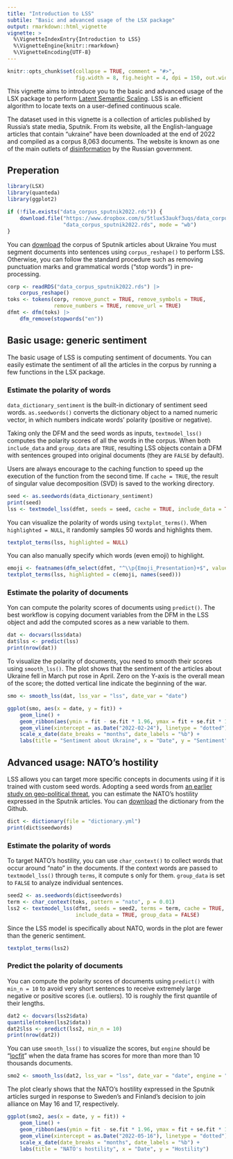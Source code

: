 ```yaml
---
title: "Introduction to LSS"
subtile: "Basic and advanced usage of the LSX package"
output: rmarkdown::html_vignette
vignette: >
  %\VignetteIndexEntry{Introduction to LSS}
  %\VignetteEngine{knitr::rmarkdown}
  %\VignetteEncoding{UTF-8}
---
```


```r
knitr::opts_chunk$set(collapse = TRUE, comment = "#>", 
                      fig.width = 8, fig.height = 4, dpi = 150, out.width = 690)
```

This vignette aims to introduce you to the basic and advanced usage of the LSX package to perform [Latent Semantic Scaling](https://www.tandfonline.com/doi/full/10.1080/19312458.2020.1832976). LSS is an efficient algorithm to locate texts on a user-defined continuous scale.

The dataset used in this vignette is a collection of articles published by Russia's state media, Sputnik. From its website, all the English-language articles that contain "ukraine" have been downloaded at the end of 2022 and compiled as a corpus 8,063 documents. The website is known as one of the main outlets of [disinformation](https://www.kcl.ac.uk/policy-institute/research-analysis/weaponising-news) by the Russian government.

## Preperation

```r
library(LSX)
library(quanteda)
library(ggplot2)
```

```r
if (!file.exists("data_corpus_sputnik2022.rds")) {
    download.file("https://www.dropbox.com/s/5tlux53aukf3uqs/data_corpus_sputnik2022.rds?dl=1",
                  "data_corpus_sputnik2022.rds", mode = "wb")
}
```

You can [download](https://www.dropbox.com/s/5tlux53aukf3uqs/data_corpus_sputnik2022.rds?dl=1) the corpus of Sputnik articles about Ukraine You must segment documents into sentences using `corpus_reshape()` to perform LSS. Otherwise, you can follow the standard procedure such as removing punctuation marks and grammatical words ("stop words") in pre-processing.

```r
corp <- readRDS("data_corpus_sputnik2022.rds") |>
    corpus_reshape()
toks <- tokens(corp, remove_punct = TRUE, remove_symbols = TRUE, 
               remove_numbers = TRUE, remove_url = TRUE)
dfmt <- dfm(toks) |> 
    dfm_remove(stopwords("en"))
```

## Basic usage: generic sentiment

The basic usage of LSS is computing sentiment of documents. You can easily estimate the sentiment of all the articles in the corpus by running a few functions in the LSX package.

### Estimate the polarity of words

`data_dictionary_sentiment` is the built-in dictionary of sentiment seed words. `as.seedwords()` converts the dictionary object to a named numeric vector, in which numbers indicate words' polarity (positive or negative).

Taking only the DFM and the seed words as inputs, `textmodel_lss()` computes the polarity scores of all the words in the corpus. When both `include_data` and `group_data` are `TRUE`, resulting LSS objects contain a DFM with sentences grouped into original documents (they are `FALSE` by default). 

Users are always encourage to the caching function to speed up the execution of the function from the second time. If `cache = TRUE`, the result of singular value decomposition (SVD) is saved to the working directory. 


```r
seed <- as.seedwords(data_dictionary_sentiment)
print(seed)
lss <- textmodel_lss(dfmt, seeds = seed, cache = TRUE, include_data = TRUE, group_data = TRUE)
```

You can visualize the polarity of words using `textplot_terms()`. When `highlighted = NULL`, it randomly samples 50 words and highlights them.

```r
textplot_terms(lss, highlighted = NULL)
```

You can also manually specify which words (even emoji) to highlight.

```r
emoji <- featnames(dfm_select(dfmt, "^\\p{Emoji_Presentation}+$", valuetype = "regex"))
textplot_terms(lss, highlighted = c(emoji, names(seed)))
```

### Estimate the polarity of documents

Yon can compute the polarity scores of documents using `predict()`. The best workflow is copying document variables from the DFM in the LSS object and add the computed scores as a new variable to them. 

```r
dat <- docvars(lss$data)
dat$lss <- predict(lss)
print(nrow(dat))
```

To visualize the polarity of documents, you need to smooth their scores using `smooth_lss()`. The plot shows that the sentiment of the articles about Ukraine fell in March put rose in April. Zero on the Y-axis is the overall mean of the score; the dotted vertical line indicate the beginning of the war.

```r
smo <- smooth_lss(dat, lss_var = "lss", date_var = "date")
```

```r
ggplot(smo, aes(x = date, y = fit)) + 
    geom_line() +
    geom_ribbon(aes(ymin = fit - se.fit * 1.96, ymax = fit + se.fit * 1.96), alpha = 0.1) +
    geom_vline(xintercept = as.Date("2022-02-24"), linetype = "dotted") +
    scale_x_date(date_breaks = "months", date_labels = "%b") +
    labs(title = "Sentiment about Ukraine", x = "Date", y = "Sentiment")
```

## Advanced usage: NATO's hostility

LSS allows you can target more specific concepts in documents using if it is trained with custom seed words. Adopting a seed words from [an earlier study on geo-political threat](https://academic.oup.com/isq/article/65/3/852/6278490), you can estimate the NATO's hostility expressed in the Sputnik articles. You can  [download](https://github.com/koheiw/LSX/blob/master/vignettes/) the dictionary from the Github.

```r
dict <- dictionary(file = "dictionary.yml")
print(dict$seedwords)
```

### Estimate the polarity of words

To target NATO's hostility, you can use `char_context()` to collect words that occur around "nato" in the documents. If the context words are passed to `textmodel_lss()` through `terms`, it compute s only for them. `group_data` is set to `FALSE` to analyze individual sentences.

```r
seed2 <- as.seedwords(dict$seedwords)
term <- char_context(toks, pattern = "nato", p = 0.01)
lss2 <- textmodel_lss(dfmt, seeds = seed2, terms = term, cache = TRUE, 
                      include_data = TRUE, group_data = FALSE)
```

Since the LSS model is specifically about NATO, words in the plot are fewer than the generic sentiment. 

```r
textplot_terms(lss2)
```

### Predict the polarity of documents

You can compute the polarity scores of documents using `predict()` with `min_n = 10` to avoid very short sentences to receive extremely large negative or positive scores (i.e. outliers). 10 is roughly the first quantile of their lengths.

```r
dat2 <- docvars(lss2$data)
quantile(ntoken(lss2$data))
dat2$lss <- predict(lss2, min_n = 10)
print(nrow(dat2))
```

You can use `smooth_lss()` to visualize the scores, but `engine` should be "[locfit](https://cran.r-project.org/web/packages/locfit/index.html)" when the data frame has scores for more than more than 10 thousands documents.

```r
smo2 <- smooth_lss(dat2, lss_var = "lss", date_var = "date", engine = "locfit")
```

The plot clearly shows that the NATO's hostility expressed in the Sputnik articles surged in response to  Sweden's and Finland's decision to join alliance on May 16 and 17, respectively.

```r
ggplot(smo2, aes(x = date, y = fit)) + 
    geom_line() +
    geom_ribbon(aes(ymin = fit - se.fit * 1.96, ymax = fit + se.fit * 1.96), alpha = 0.1) +
    geom_vline(xintercept = as.Date("2022-05-16"), linetype = "dotted") +
    scale_x_date(date_breaks = "months", date_labels = "%b") +
    labs(title = "NATO's hostility", x = "Date", y = "Hostility")
```
